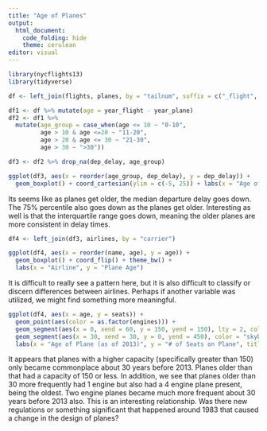 ```yaml
---
title: "Age of Planes"
output: 
  html_document:
    code_folding: hide
    theme: cerulean
editor: visual
---
```


```r
library(nycflights13)
library(tidyverse)

df <- left_join(flights, planes, by = "tailnum", suffix = c("_flight", "_plane"))

df1 <- df %>% mutate(age = year_flight - year_plane)
df2 <- df1 %>% 
  mutate(age_group = case_when(age <= 10 ~ "0-10", 
         age > 10 & age <=20 ~ "11-20",
         age > 20 & age <= 30 ~ "21-30", 
         age > 30 ~ ">30"))

df3 <- df2 %>% drop_na(dep_delay, age_group)
```

```r
ggplot(df3, aes(x = reorder(age_group, dep_delay), y = dep_delay)) +
  geom_boxplot() + coord_cartesian(ylim = c(-5, 25)) + labs(x = "Age of Plane", y = "Departure Delay (min.)", title = "Departure Delay of NYC Flights")
```

Its seems like as planes get older, the median departure delay goes down. The 75% percentile also goes down as the planes get older. Interesting as well is that the interquartile range goes down, meaning the older planes are more consistent in delay times.

```r
df4 <- left_join(df3, airlines, by = "carrier")

ggplot(df4, aes(x = reorder(name, age), y = age)) + 
  geom_boxplot() + coord_flip() + theme_bw() + 
  labs(x = "Airline", y = "Plane Age")
```

It is difficult to really see a pattern here, but it is also difficult to classify or discern differences between airlines. Perhaps if another variable was utilized, we might find something more meaningful.

```r
ggplot(df4, aes(x = age, y = seats)) + 
  geom_point(aes(color = as.factor(engines))) + 
  geom_segment(aes(x = 0, xend = 60, y = 150, yend = 150), lty = 2, color = "skyblue") + 
  geom_segment(aes(x = 30, xend = 30, y = 0, yend = 450), color = "skyblue", lty = 2) +
  labs(x = "Age of Plane (as of 2013)", y = "# of Seats on Plane", title =  "NYC Flight Age vs. Seats Correlation") + theme_bw() + guides(color = guide_legend(title = "Number of Engines"))
```

It appears that planes with a higher capacity (specifically greater than 150) only became commonplace about 30 years before 2013. Planes older than that had a capacity of 150 or less. In addition, we see that planes older than 30 more frequently had 1 engine but also had a 4 engine plane present, being the oldest. Two engine planes became much more frequent about 30 years before 2013 also. This is an interesting relationship. Was there new regulations or something significant that happened around 1983 that caused a change in the design of planes?
